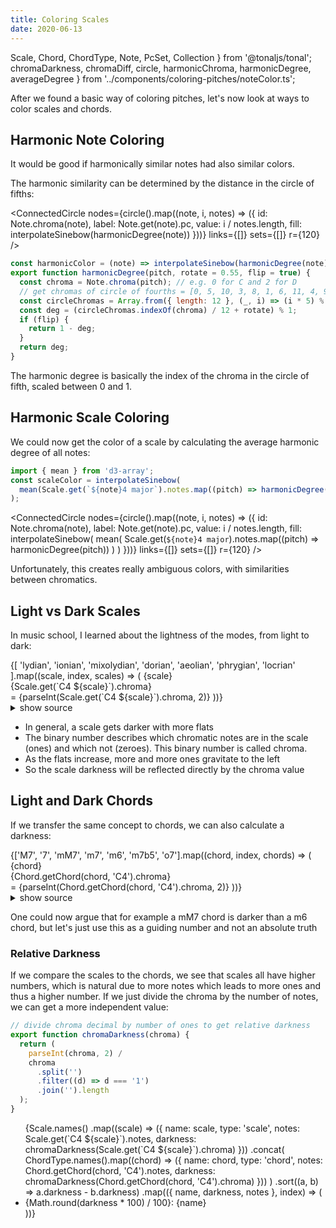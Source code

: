 ```yaml
---
title: Coloring Scales
date: 2020-06-13
---
```


  Scale,
  Chord,
  ChordType,
  Note,
  PcSet,
  Collection
} from '@tonaljs/tonal';
  chromaDarkness,
  chromaDiff,
  circle,
  harmonicChroma,
  harmonicDegree,
  averageDegree
} from '../components/coloring-pitches/noteColor.ts';

After we found a basic way of coloring pitches, let's now look at ways to color scales and chords.

## Harmonic Note Coloring

It would be good if harmonically similar notes had also similar colors.

The harmonic similarity can be determined by the distance in the circle of fifths:

<ConnectedCircle
  nodes={circle().map((note, i, notes) => ({
    id: Note.chroma(note),
    label: Note.get(note).pc,
    value: i / notes.length,
    fill: interpolateSinebow(harmonicDegree(note))
  }))}
  links={[]}
  sets={[]}
  r={120}
/>

```js
const harmonicColor = (note) => interpolateSinebow(harmonicDegree(note));
export function harmonicDegree(pitch, rotate = 0.55, flip = true) {
  const chroma = Note.chroma(pitch); // e.g. 0 for C and 2 for D
  // get chromas of circle of fourths = [0, 5, 10, 3, 8, 1, 6, 11, 4, 9, 2, 7]
  const circleChromas = Array.from({ length: 12 }, (_, i) => (i * 5) % 12);
  const deg = (circleChromas.indexOf(chroma) / 12 + rotate) % 1;
  if (flip) {
    return 1 - deg;
  }
  return deg;
}
```

The harmonic degree is basically the index of the chroma in the circle of fifth, scaled between 0 and 1.

## Harmonic Scale Coloring

We could now get the color of a scale by calculating the average harmonic degree of all notes:

```js
import { mean } from 'd3-array';
const scaleColor = interpolateSinebow(
  mean(Scale.get(`${note}4 major`).notes.map((pitch) => harmonicDegree(pitch)))
);
```

<ConnectedCircle
  nodes={circle().map((note, i, notes) => ({
    id: Note.chroma(note),
    label: Note.get(note).pc,
    value: i / notes.length,
    fill: interpolateSinebow(
      mean(
        Scale.get(`${note}4 major`).notes.map((pitch) => harmonicDegree(pitch))
      )
    )
  }))}
  links={[]}
  sets={[]}
  r={120}
/>

Unfortunately, this creates really ambiguous colors, with similarities between chromatics.

## Light vs Dark Scales

In music school, I learned about the lightness of the modes, from light to dark:

<div>
  {[
    'lydian',
    'ionian',
    'mixolydian',
    'dorian',
    'aeolian',
    'phrygian',
    'locrian'
  ].map((scale, index, scales) => (
    <React.Fragment key={scale}>
      <Grid spacing={0} container style={{ width: '100%' }} alignItems="center">
        <Grid item xs={10}>
          <Score
            width={500}
            height={100}
            staves={rhythmicalScore(
              Rhythm.group(Scale.get(`C4 ${scale}`).notes.concat(['C5']), 4)
            )}
          />
        </Grid>
        <Grid item xs={2}>
          {scale}
          <br />
          {Scale.get(`C4 ${scale}`).chroma}
          <br />= {parseInt(Scale.get(`C4 ${scale}`).chroma, 2)}
        </Grid>
      </Grid>
    </React.Fragment>
  ))}
</div>

<details>
<summary>show source</summary>

```ts
<div>
  {[
    'lydian',
    'ionian',
    'mixolydian',
    'dorian',
    'aeolian',
    'phrygian',
    'locrian'
  ].map((scale, index, scales) => (
    <React.Fragment key={scale}>
      <Grid spacing={0} container style={{ width: '100%' }} alignItems="center">
        <Grid item xs={10}>
          <Score
            width={500}
            height={100}
            staves={rhythmicalScore(
              Rhythm.group(Scale.get(`C4 ${scale}`).notes.concat(['C5']), 4)
            )}
          />
        </Grid>
        <Grid item xs={2}>
          {scale}
          <br />
          {Scale.get(`C4 ${scale}`).chroma}
        </Grid>
      </Grid>
    </React.Fragment>
  ))}
</div>
```

</details>

- In general, a scale gets darker with more flats
- The binary number describes which chromatic notes are in the scale (ones) and which not (zeroes). This binary number is called chroma.
- As the flats increase, more and more ones gravitate to the left
- So the scale darkness will be reflected directly by the chroma value

## Light and Dark Chords

If we transfer the same concept to chords, we can also calculate a darkness:

<div>
  {['M7', '7', 'mM7', 'm7', 'm6', 'm7b5', 'o7'].map((chord, index, chords) => (
    <React.Fragment key={chord}>
      <Grid spacing={0} container style={{ width: '100%' }} alignItems="center">
        <Grid item xs={10}>
          <Score
            width={500}
            height={100}
            staves={rhythmicalScore([Chord.getChord(chord, 'C4').notes])}
          />
        </Grid>
        <Grid item xs={2}>
          {chord}
          <br />
          {Chord.getChord(chord, 'C4').chroma}
          <br />= {parseInt(Chord.getChord(chord, 'C4').chroma, 2)}
        </Grid>
      </Grid>
    </React.Fragment>
  ))}
</div>

<details>
<summary>show source</summary>

```ts
<div>
  {['M7', '7', 'mM7', 'm7', 'm6', 'm7b5', 'o7'].map((chord, index, chords) => (
    <React.Fragment key={chord}>
      <Grid spacing={0} container style={{ width: '100%' }} alignItems="center">
        <Grid item xs={10}>
          <Score
            width={500}
            height={100}
            staves={rhythmicalScore([Chord.getChord(chord, 'C4').notes])}
          />
        </Grid>
        <Grid item xs={2}>
          {chord}
          <br />
          {Chord.getChord(chord, 'C4').chroma}
          <br />= {parseInt(Chord.getChord(chord, 'C4').chroma, 2)}
        </Grid>
      </Grid>
    </React.Fragment>
  ))}
</div>
```

</details>

One could now argue that for example a mM7 chord is darker than a m6 chord, but let's just use this as a guiding number and not an absolute truth

### Relative Darkness

If we compare the scales to the chords, we see that scales all have higher numbers, which is natural due to more notes which leads to more ones and thus a higher number.
If we just divide the chroma by the number of notes, we can get a more independent value:

```ts
// divide chroma decimal by number of ones to get relative darkness
export function chromaDarkness(chroma) {
  return (
    parseInt(chroma, 2) /
    chroma
      .split('')
      .filter((d) => d === '1')
      .join('').length
  );
}
```

<div style={{ overflow: 'auto', maxHeight: '300px' }}>
  <ul>
    {Scale.names()
      .map((scale) => ({
        name: scale,
        type: 'scale',
        notes: Scale.get(`C4 ${scale}`).notes,
        darkness: chromaDarkness(Scale.get(`C4 ${scale}`).chroma)
      }))
      .concat(
        ChordType.names().map((chord) => ({
          name: chord,
          type: 'chord',
          notes: Chord.getChord(chord, 'C4').notes,
          darkness: chromaDarkness(Chord.getChord(chord, 'C4').chroma)
        }))
      )
      .sort((a, b) => a.darkness - b.darkness)
      .map(({ name, darkness, notes }, index) => (
        <li key={index}>
          <PlayButton
            events={renderRhythmObject({
              sequential: notes,
              duration: notes.length / 4
            })}
            loop={false}
          />
          {Math.round(darkness * 100) / 100}: {name}
        </li>
      ))}
  </ul>
</div>
